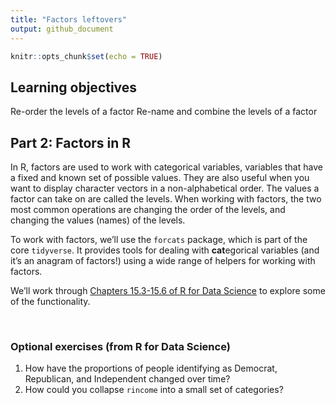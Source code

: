 ```yaml
---
title: "Factors leftovers"
output: github_document
---
```


```r
knitr::opts_chunk$set(echo = TRUE)
```

## Learning objectives 

Re-order the levels of a factor
Re-name and combine the levels of a factor


## Part 2: Factors in R

In R, factors are used to work with categorical variables, variables that have a fixed and known set of possible values. They are also useful when you want to display character vectors in a non-alphabetical order. The values a factor can take on are called the levels. When working with factors, the two most common operations are changing the order of the levels, and changing the values (names) of the levels. 

To work with factors, we’ll use the `forcats` package, which is part of the core `tidyverse`. It provides tools for dealing with **cat**egorical variables (and it’s an anagram of factors!) using a wide range of helpers for working with factors.

We'll work through [Chapters 15.3-15.6 of R for Data Science](https://r4ds.had.co.nz/factors.html#general-social-survey) to explore some of the functionality.

<br>

### Optional exercises (from R for Data Science)

1.  How have the proportions of people identifying as Democrat, Republican, and
    Independent changed over time?
1.  How could you collapse `rincome` into a small set of categories?


